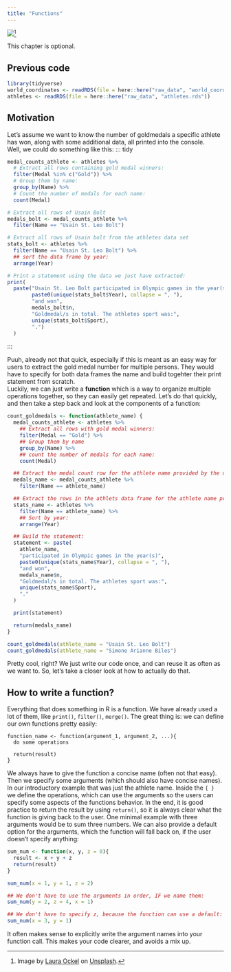 ```yaml
---
title: "Functions"
---
```


![](../pictures/clockwork.jpg)[^1]

[^1]: Image by [Laura Ockel](https://unsplash.com/de/@viazavier?utm_source=unsplash&utm_medium=referral&utm_content=creditCopyText) on [Unsplash](https://unsplash.com/de/fotos/UQ2Fw_9oApU?utm_source=unsplash&utm_medium=referral&utm_content=creditCopyText).

::: callout-note
This chapter is optional.
:::

::: {.callout-caution icon="false" collapse="true"}
## Previous code

```r
library(tidyverse)
world_coordinates <- readRDS(file = here::here("raw_data", "world_coordinates.rds"))
athletes <- readRDS(file = here::here("raw_data", "athletes.rds"))
```
:::

## Motivation

Let's assume we want to know the number of goldmedals a specific athlete has won, along with some additional data, all printed into the console.\
Well, we could do something like this: ::: tidy

```r

medal_counts_athlete <- athletes %>%
  # Extract all rows containing gold medal winners:
  filter(Medal %in% c("Gold")) %>%
  # Group them by name:
  group_by(Name) %>%
  # Count the number of medals for each name:
  count(Medal) 

# Extract all rows of Usain Bolt
medals_bolt <- medal_counts_athlete %>% 
  filter(Name == "Usain St. Leo Bolt")

# Extract all rows of Usain bolt from the athletes data set
stats_bolt <- athletes %>%
  filter(Name == "Usain St. Leo Bolt") %>%
  ## sort the data frame by year:
  arrange(Year)

# Print a statement using the data we just have extracted: 
print(
  paste("Usain St. Leo Bolt participated in Olympic games in the year(s)",
        paste0(unique(stats_bolt$Year), collapse = ", "), 
        "and won", 
        medals_bolt$n, 
        "Goldmedal/s in total. The athletes sport was:", 
        unique(stats_bolt$Sport), 
        ".")
  )
```

:::

Puuh, already not that quick, especially if this is meant as an easy way for users to extract the gold medal number for multiple persons. They would have to specify for both data frames the name and build togehter their print statement from scratch.\
Luckily, we can just write a **function** which is a way to organize multiple operations together, so they can easily get repeated. Let's do that quickly, and then take a step back and look at the components of a function:

::: tidy
```r
count_goldmedals <- function(athlete_name) {
  medal_counts_athlete <- athletes %>%
    ## Extract all rows with gold medal winners:
    filter(Medal == "Gold") %>%
    ## Group them by name
    group_by(Name) %>%
    ## count the number of medals for each name:
    count(Medal)

  ## Extract the medal count row for the athlete name provided by the user using the athlete_name argument:
  medals_name <- medal_counts_athlete %>%
    filter(Name == athlete_name)

  ## Extract the rows in the athlets data frame for the athlete name provided by the user using the athlete_name argument
  stats_name <- athletes %>%
    filter(Name == athlete_name) %>%
    ## Sort by year:
    arrange(Year)

  ## Build the statement:
  statement <- paste(
    athlete_name,
    "participated in Olympic games in the year(s)",
    paste0(unique(stats_name$Year), collapse = ", "),
    "and won",
    medals_name$n,
    "Goldmedal/s in total. The athletes sport was:",
    unique(stats_name$Sport),
    "."
  )

  print(statement)

  return(medals_name)
}

count_goldmedals(athlete_name = "Usain St. Leo Bolt")
count_goldmedals(athlete_name = "Simone Arianne Biles")

```
:::

Pretty cool, right? We just write our code once, and can reuse it as often as we want to. So, let's take a closer look at how to actually do that.

## How to write a function?

Everything that does something in R is a function. We have already used a lot of them, like `print()`, `filter()`, `merge()`. The great thing is: we can define our own functions pretty easily:

```         
function_name <- function(argument_1, argument_2, ...){
  do some operations
  
  return(result)
}
```

We always have to give the function a concise name (often not that easy). Then we specify some arguments (which should also have concise names). In our introductory example that was just the athlete name. Inside the `{ }` we define the operations, which can use the arguments so the users can specify some aspects of the functions behavior. In the end, it is good practice to return the result by using `return()`, so it is always clear what the function is giving back to the user. One minimal example with three arguments would be to sum three numbers. We can also provide a default option for the arguments, which the function will fall back on, if the user doesn't specify anything:

```r
sum_num <- function(x, y, z = 0){
  result <- x + y + z
  return(result)
}

sum_num(x = 1, y = 1, z = 2)

## We don't have to use the arguments in order, IF we name them:
sum_num(y = 2, z = 4, x = 1)

## We don't have to specify z, because the function can use a default:
sum_num(x = 3, y = 1)

```

::: callout-tip
It often makes sense to explicitly write the argument names into your function call. This makes your code clearer, and avoids a mix up.
:::
